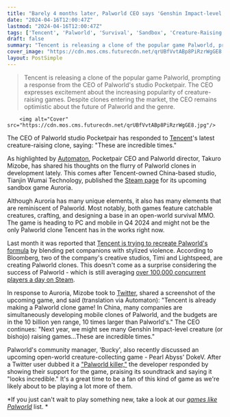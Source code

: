 ```yaml
---
title: "Barely 4 months later, Palworld CEO says 'Genshin Impact-level' clones of his survival game are 'incredible,' with budgets '10 times larger'"
date: "2024-04-16T12:00:47Z"
lastmod: "2024-04-16T12:00:47Z"
tags: ['Tencent', 'Palworld', 'Survival', 'Sandbox', 'Creature-Raising', 'Pet Companions', 'Stylized Violence', 'Genshin Impact', 'DokeV']
draft: false
summary: "Tencent is releasing a clone of the popular game Palworld, prompting a response from the CEO of Palworld's studio Pocketpair. The CEO expresses excitement about the increasing popularity of creature-raising games. Despite clones entering the market, the CEO remains optimistic about the future of Palworld and the genre."
cover_image: "https://cdn.mos.cms.futurecdn.net/qrUBfVvtABp8PiRzrWgGE8.jpg" 
layout: PostSimple
---
```

> Tencent is releasing a clone of the popular game Palworld, prompting a response from the CEO of Palworld's studio Pocketpair. The CEO expresses excitement about the increasing popularity of creature-raising games. Despite clones entering the market, the CEO remains optimistic about the future of Palworld and the genre.


        <img alt="Cover" src="https://cdn.mos.cms.futurecdn.net/qrUBfVvtABp8PiRzrWgGE8.jpg"/>
        
The CEO of Palworld studio Pocketpair has responded to [Tencent](https://www.gamesradar.com/uk/tag/tencent/)'s latest creature-raising clone, saying: "These are incredible times."

As highlighted by [<u>Automaton</u>](https://automaton-media.com/en/news/tencents-palworld-clone-prompts-reaction-from-pocketpair-ceo-these-are-incredible-times/), Pocketpair CEO and Palworld director, Takuro Mizobe, has shared his thoughts on the flurry of Palworld clones in development lately. This comes after Tencent-owned China-based studio, Tianjin Wumai Technology, published the [<u>Steam page</u>](https://store.steampowered.com/app/2564450/Auroria/) for its upcoming sandbox game Auroria.

Although Auroria has many unique elements, it also has many elements that are reminiscent of Palworld. Most notably, both games feature catchable creatures, crafting, and designing a base in an open-world survival MMO. The game is heading to PC and mobile in Q4 2024 and might not be the only Palworld clone Tencent has in the works right now. 

Last month it was reported that [<u>Tencent is trying to recreate Palworld's formula</u>](https://www.gamesradar.com/following-palworlds-breakout-success-mega-publisher-tencent-is-reportedly-trying-to-recreate-the-survival-mmos-formula-by-blending-pet-companions-with-stylized-violence/) by blending pet companions with stylized violence. According to Bloomberg, two of the company's creative studios, Timi and Lightspeed, are creating Palworld clones. This doesn't come as a surprise considering the success of Palworld - which is still averaging [<u>over 100,000 concurrent players a day on Steam</u>](https://www.gamesradar.com/2-months-after-launch-palworld-is-still-averaging-over-100000-concurrent-players-a-day-on-steam-even-with-the-biggest-content-updates-still-to-come/).

In response to Auroria, Mizobe took to [Twitter](https://x.com/urokuta_ja/status/1780074073953075321), shared a screenshot of the upcoming game, and said (translation via Automaton): "Tencent is already making a Palworld clone game! In China, many companies are simultaneously developing mobile clones of Palworld, and the budgets are in the 10 billion yen range, 10 times larger than Palworld's." The CEO continues: "Next year, we might see many Genshin Impact-level creature (or bishojo) raising games…These are incredible times."

Palworld's community manager, 'Bucky', also recently discussed an upcoming open-world creature-collecting game - Pearl Abyss' DokeV. After a Twitter user dubbed it a [<u>"Palworld killer,"</u>](https://www.gamesradar.com/palworld-community-manager-hits-back-at-dokev-being-a-palworld-killer-says-the-open-world-rpg-looks-incredible-and-games-dont-have-to-compete/) the developer responded by showing their support for the game, praising its soundtrack and saying it "looks incredible." It's a great time to be a fan of this kind of game as we're likely about to be playing a lot more of them. 

*If you just can't wait to play something new, take a look at our *[<u><em>games like Palworld</em></u>](https://www.gamesradar.com/games-like-palworld/)* list. *
        
